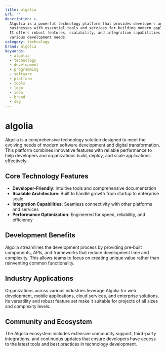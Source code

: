 ```yaml
---
title: algolia
url: ''
description: >-
  Algolia is a powerful technology platform that provides developers and
  businesses with essential tools and services for building modern applications.
  It offers robust features, scalability, and integration capabilities for
  various development needs.
category: technology
brand: algolia
keywords:
  - algolia
  - technology
  - development
  - programming
  - software
  - platform
  - tools
  - logo
  - icon
  - brand
  - svg
---
```


# algolia

Algolia is a comprehensive technology solution designed to meet the evolving needs of modern software development and digital transformation. This platform combines innovative features with reliable performance to help developers and organizations build, deploy, and scale applications effectively.

## Core Technology Features

- **Developer-Friendly**: Intuitive tools and comprehensive documentation
- **Scalable Architecture**: Built to handle growth from startup to enterprise scale
- **Integration Capabilities**: Seamless connectivity with other platforms and services
- **Performance Optimization**: Engineered for speed, reliability, and efficiency

## Development Benefits

Algolia streamlines the development process by providing pre-built components, APIs, and frameworks that reduce development time and complexity. This allows teams to focus on creating unique value rather than reinventing common functionality.

## Industry Applications

Organizations across various industries leverage Algolia for web development, mobile applications, cloud services, and enterprise solutions. Its versatility and robust feature set make it suitable for projects of all sizes and complexity levels.

## Community and Ecosystem

The Algolia ecosystem includes extensive community support, third-party integrations, and continuous updates that ensure developers have access to the latest tools and best practices in technology development.
